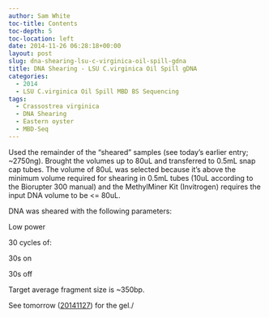 ```yaml
---
author: Sam White
toc-title: Contents
toc-depth: 5
toc-location: left
date: 2014-11-26 06:28:18+00:00
layout: post
slug: dna-shearing-lsu-c-virginica-oil-spill-gdna
title: DNA Shearing - LSU C.virginica Oil Spill gDNA
categories:
  - 2014
  - LSU C.virginica Oil Spill MBD BS Sequencing
tags:
  - Crassostrea virginica
  - DNA Shearing
  - Eastern oyster
  - MBD-Seq
---
```


Used the remainder of the "sheared" samples (see today's earlier entry; ~2750ng). Brought the volumes up to 80uL and transferred to 0.5mL snap cap tubes. The volume of 80uL was selected because it's above the minimum volume required for shearing in 0.5mL tubes (10uL according to the Biorupter 300 manual) and the MethylMiner Kit (Invitrogen) requires the input DNA volume to be <= 80uL.

DNA was sheared with the following parameters:

Low power

30 cycles of:

30s on

30s off

Target average fragment size is ~350bp.

See tomorrow ([20141127](https://robertslab.github.io/sams-notebook/posts/2014/2014-11-27-methylated-dna-enrichment-mbd-lsu-c-virginica-oil-spill-gdna-2/)) for the gel./
